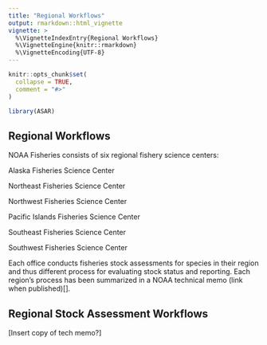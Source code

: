```yaml
---
title: "Regional Workflows"
output: rmarkdown::html_vignette
vignette: >
  %\VignetteIndexEntry{Regional Workflows}
  %\VignetteEngine{knitr::rmarkdown}
  %\VignetteEncoding{UTF-8}
---
```


```r
knitr::opts_chunk$set(
  collapse = TRUE,
  comment = "#>"
)
```

```r
library(ASAR)
```

## Regional Workflows

NOAA Fisheries consists of six regional fishery science centers:

Alaska Fisheries Science Center

Northeast Fisheries Science Center

Northwest Fisheries Science Center

Pacific Islands Fisheries Science Center

Southeast Fisheries Science Center

Southwest Fisheries Science Center

Each office conducts fisheries stock assessments for species in their region and thus different process for evaluating stock status and reporting. Each region's process has been summarized in a NOAA technical memo (link when published)[].

## Regional Stock Assessment Workflows

[Insert copy of tech memo?]
